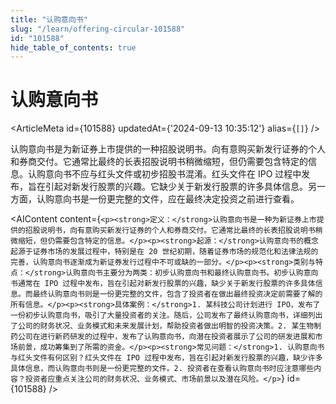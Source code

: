 ```yaml
---
title: "认购意向书"
slug: "/learn/offering-circular-101588"
id: "101588"
hide_table_of_contents: true
---
```



# 认购意向书

<ArticleMeta id={101588} updatedAt={'2024-09-13 10:35:12'} alias={`[]`} />
<div className='border-solid border-b border-t-0 my-4 border-[var(--ifm-color-gray-300)]' />

认购意向书是为新证券上市提供的一种招股说明书。向有意购买新发行证券的个人和券商交付。它通常比最终的长表招股说明书稍微缩短，但仍需要包含特定的信息。认购意向书不应与红头文件或初步招股书混淆。红头文件在 IPO 过程中发布，旨在引起对新发行股票的兴趣。它缺少关于新发行股票的许多具体信息。另一方面，认购意向书是一份更完整的文件，应在最终决定投资之前进行查看。

<AIContent content={`<p><strong>定义：</strong>认购意向书是一种为新证券上市提供的招股说明书，向有意购买新发行证券的个人和券商交付。它通常比最终的长表招股说明书稍微缩短，但仍需要包含特定的信息。</p><p><strong>起源：</strong>认购意向书的概念起源于证券市场的发展过程中，特别是在 20 世纪初期，随着证券市场的规范化和法律法规的完善，认购意向书逐渐成为新证券发行过程中不可或缺的一部分。</p><p><strong>类别与特点：</strong>认购意向书主要分为两类：初步认购意向书和最终认购意向书。初步认购意向书通常在 IPO 过程中发布，旨在引起对新发行股票的兴趣，缺少关于新发行股票的许多具体信息。而最终认购意向书则是一份更完整的文件，包含了投资者在做出最终投资决定前需要了解的所有信息。</p><p><strong>具体案例：</strong>1. 某科技公司计划进行 IPO，发布了一份初步认购意向书，吸引了大量投资者的关注。随后，公司发布了最终认购意向书，详细列出了公司的财务状况、业务模式和未来发展计划，帮助投资者做出明智的投资决策。2. 某生物制药公司在进行新药研发的过程中，发布了认购意向书，向潜在投资者展示了公司的研发进展和市场前景，成功筹集到了所需的资金。</p><p><strong>常见问题：</strong>1. 认购意向书与红头文件有何区别？红头文件在 IPO 过程中发布，旨在引起对新发行股票的兴趣，缺少许多具体信息，而认购意向书则是一份更完整的文件。2. 投资者在查看认购意向书时应注意哪些内容？投资者应重点关注公司的财务状况、业务模式、市场前景以及潜在风险。</p>`} id={101588} />

